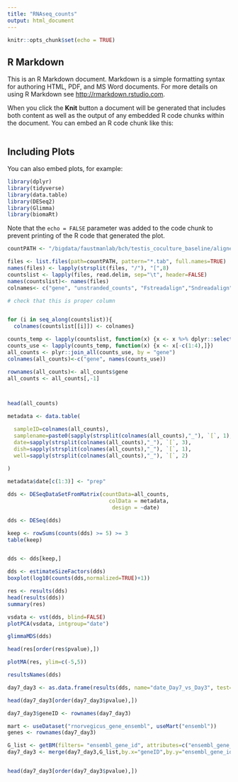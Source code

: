 ```yaml
---
title: "RNAseq_counts"
output: html_document
---
```


```r
knitr::opts_chunk$set(echo = TRUE)
```

## R Markdown

This is an R Markdown document. Markdown is a simple formatting syntax for authoring HTML, PDF, and MS Word documents. For more details on using R Markdown see <http://rmarkdown.rstudio.com>.

When you click the **Knit** button a document will be generated that includes both content as well as the output of any embedded R code chunks within the document. You can embed an R code chunk like this:

```r




```

## Including Plots

You can also embed plots, for example:

```r
library(dplyr)
library(tidyverse)
library(data.table)
library(DESeq2)
library(Glimma)
library(biomaRt)

```

Note that the `echo = FALSE` parameter was added to the code chunk to prevent printing of the R code that generated the plot.



```r


countPATH <- "/bigdata/faustmanlab/bch/testis_coculture_baseline/aligned/count_files"

files <- list.files(path=countPATH, pattern="*.tab", full.names=TRUE)
names(files) <- lapply(strsplit(files, "/"), "[",8)
countslist <- lapply(files, read.delim, sep="\t", header=FALSE)
names(countslist)<- names(files)
colnames<- c("gene", "unstranded_counts", "Fstreadalign","Sndreadalign")


```


```r

# check that this is proper column


for (i in seq_along(countslist)){
  colnames(countslist[[i]]) <- colnames}

counts_temp <- lapply(countslist, function(x) {x <- x %>% dplyr::select(-c(Fstreadalign,Sndreadalign))})
counts_use <- lapply(counts_temp, function(x) {x <- x[-c(1:4),]})
all_counts <- plyr::join_all(counts_use, by = "gene")
colnames(all_counts)<-c("gene", names(counts_use))

rownames(all_counts)<- all_counts$gene
all_counts <- all_counts[,-1]



head(all_counts)

```
```r

metadata <- data.table(

  sampleID=colnames(all_counts),
  samplename=paste0(sapply(strsplit(colnames(all_counts),"_"), `[`, 1),sapply(strsplit(colnames(all_counts),"_"), `[`, 2), sapply(strsplit(colnames(all_counts),"_"), `[`, 3)),
  date=sapply(strsplit(colnames(all_counts),"_"), `[`, 3),
  dish=sapply(strsplit(colnames(all_counts),"_"), `[`, 1),
  well=sapply(strsplit(colnames(all_counts),"_"), `[`, 2)
  
)

metadata$date[c(1:3)] <- "prep"

```

```r

dds <- DESeqDataSetFromMatrix(countData=all_counts,
                                colData = metadata,
                                 design = ~date)

dds <- DESeq(dds)
```
```r

keep <- rowSums(counts(dds) >= 5) >= 3
table(keep)



```
```r

dds <- dds[keep,]


```


```r

dds <- estimateSizeFactors(dds)
boxplot(log10(counts(dds,normalized=TRUE)+1))
```



```r

res <- results(dds)
head(results(dds))
summary(res)

```

```r

vsdata <- vst(dds, blind=FALSE)
plotPCA(vsdata, intgroup="date")

```
```r



glimmaMDS(dds)


```



```r


head(res[order(res$pvalue),])
```
```r

plotMA(res, ylim=c(-5,5))

resultsNames(dds)
```




```r



day7_day3 <- as.data.frame(results(dds, name="date_Day7_vs_Day3", test="Wald"))

head(day7_day3[order(day7_day3$pvalue),])

day7_day3$geneID <- rownames(day7_day3)


```



```r


mart <- useDataset("rnorvegicus_gene_ensembl", useMart("ensembl"))
genes <- rownames(day7_day3)

G_list <- getBM(filters= "ensembl_gene_id", attributes=c("ensembl_gene_id","rgd_symbol"),values=genes,mart= mart)
day7_day3 <- merge(day7_day3,G_list,by.x="geneID",by.y="ensembl_gene_id")


head(day7_day3[order(day7_day3$pvalue),])

```
